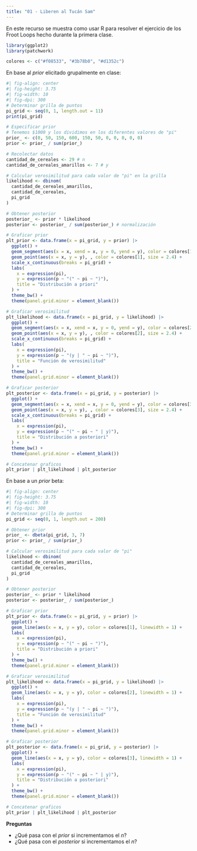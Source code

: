 ```yaml
---
title: "01 - Liberen al Tucán Sam"
---
```


En este recurso se muestra como usar R para resolver el ejercicio de los Froot Loops hecho durante
la primera clase.

```r
library(ggplot2)
library(patchwork)

colores <- c("#f08533", "#3b78b0", "#d1352c")
```

En base al _prior_ elicitado grupalmente en clase:

```r
#| fig-align: center
#| fig-height: 3.75
#| fig-width: 10
#| fig-dpi: 300
# Determinar grilla de puntos
pi_grid <- seq(0, 1, length.out = 11)
print(pi_grid)

# Especificar prior
# Tenemos $1000 y los dividimos en los diferentes valores de "pi"
prior_ <- c(0, 50, 150, 600, 150, 50, 0, 0, 0, 0, 0)
prior <- prior_ / sum(prior_)

# Recolectar datos
cantidad_de_cereales <- 29 # n
cantidad_de_cereales_amarillos <- 7 # y

# Calcular verosimilitud para cada valor de "pi" en la grilla
likelihood <- dbinom(
  cantidad_de_cereales_amarillos,
  cantidad_de_cereales,
  pi_grid
)

# Obtener posterior
posterior_ <- prior * likelihood
posterior <- posterior_ / sum(posterior_) # normalización

# Graficar prior
plt_prior <- data.frame(x = pi_grid, y = prior) |>
  ggplot() +
  geom_segment(aes(x = x, xend = x, y = 0, yend = y), color = colores[1], linewidth = 0.8) +
  geom_point(aes(x = x, y = y), , color = colores[1], size = 2.4) +
  scale_x_continuous(breaks = pi_grid) +
  labs(
    x = expression(pi),
    y = expression(p ~ "(" ~ pi ~ ")"),
    title = "Distribución a priori"
  ) +
  theme_bw() +
  theme(panel.grid.minor = element_blank())

# Graficar verosimilitud
plt_likelihood <- data.frame(x = pi_grid, y = likelihood) |>
  ggplot() +
  geom_segment(aes(x = x, xend = x, y = 0, yend = y), color = colores[2], linewidth = 0.8) +
  geom_point(aes(x = x, y = y), , color = colores[2], size = 2.4) +
  scale_x_continuous(breaks = pi_grid) +
  labs(
    x = expression(pi),
    y = expression(p ~ "(y | " ~ pi ~ ")"),
    title = "Función de verosimilitud"
  ) +
  theme_bw() +
  theme(panel.grid.minor = element_blank())

# Graficar posterior
plt_posterior <- data.frame(x = pi_grid, y = posterior) |>
  ggplot() +
  geom_segment(aes(x = x, xend = x, y = 0, yend = y), color = colores[3], linewidth = 0.8) +
  geom_point(aes(x = x, y = y), , color = colores[3], size = 2.4) +
  scale_x_continuous(breaks = pi_grid) +
  labs(
    x = expression(pi),
    y = expression(p ~ "(" ~ pi ~ " | y)"),
    title = "Distribución a posteriori"
  ) +
  theme_bw() +
  theme(panel.grid.minor = element_blank())

# Concatenar graficos
plt_prior | plt_likelihood | plt_posterior
```

En base a un _prior_ beta:

```r
#| fig-align: center
#| fig-height: 3.75
#| fig-width: 10
#| fig-dpi: 300
# Determinar grilla de puntos
pi_grid <- seq(0, 1, length.out = 200)

# Obtener prior
prior_ <- dbeta(pi_grid, 3, 7)
prior <- prior_ / sum(prior_)

# Calcular verosimilitud para cada valor de "pi"
likelihood <- dbinom(
  cantidad_de_cereales_amarillos,
  cantidad_de_cereales,
  pi_grid
)

# Obtener posterior
posterior_ <- prior * likelihood
posterior <- posterior_ / sum(posterior_)

# Graficar prior
plt_prior <- data.frame(x = pi_grid, y = prior) |>
  ggplot() +
  geom_line(aes(x = x, y = y), color = colores[1], linewidth = 1) +
  labs(
    x = expression(pi),
    y = expression(p ~ "(" ~ pi ~ ")"),
    title = "Distribución a priori"
  ) +
  theme_bw() +
  theme(panel.grid.minor = element_blank())

# Graficar verosimilitud
plt_likelihood <- data.frame(x = pi_grid, y = likelihood) |>
  ggplot() +
  geom_line(aes(x = x, y = y), color = colores[2], linewidth = 1) +
  labs(
    x = expression(pi),
    y = expression(p ~ "(y | " ~ pi ~ ")"),
    title = "Función de verosimilitud"
  ) +
  theme_bw() +
  theme(panel.grid.minor = element_blank())

# Graficar posterior
plt_posterior <- data.frame(x = pi_grid, y = posterior) |>
  ggplot() +
  geom_line(aes(x = x, y = y), color = colores[3], linewidth = 1) +
  labs(
    x = expression(pi),
    y = expression(p ~ "(" ~ pi ~ " | y)"), 
    title = "Distribución a posteriori"
  ) +
  theme_bw() +
  theme(panel.grid.minor = element_blank())

# Concatenar graficos
plt_prior | plt_likelihood | plt_posterior
```

**Preguntas**

* ¿Qué pasa con el _prior_ si incrementamos el $n$?
* ¿Qué pasa con el _posterior_ si incrementamos el $n$?
